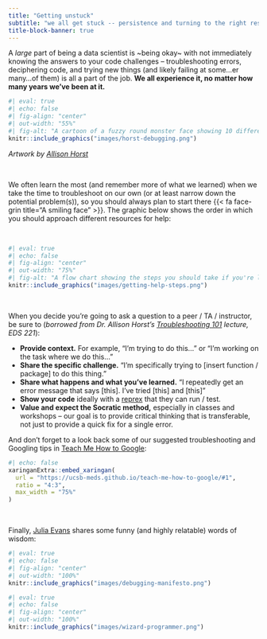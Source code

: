 ```yaml
---
title: "Getting unstuck"
subtitle: "we all get stuck -- persistence and turning to the right resources is key!"
title-block-banner: true
---
```


A *large* part of being a data scientist is ~being okay~ with not immediately knowing the answers to your code challenges -- troubleshooting errors, deciphering code, and trying new things (and likely failing at some...er many...of them) is all a part of the job. **We all experience it, no matter how many years we've been at it.**

```r
#| eval: true 
#| echo: false
#| fig-align: "center"
#| out-width: "55%" 
#| fig-alt: "A cartoon of a fuzzy round monster face showing 10 different emotions experienced during the process of debugging code. The progression goes from (1) 'I got this' - looking determined and optimistic; (2) 'Huh. Really thought that was it.' - looking a bit baffled; (3) '...' - looking up at the ceiling in thought; (4) 'Fine. Restarting.' - looking a bit annoyed; (5) 'OH WTF.' Looking very frazzled and frustrated; (6) 'Zombie meltdown.' - looking like a full meltdown; (7) (blank) - sleeping; (8) 'A NEW HOPE!' - a happy looking monster with a lightbulb above; (9) 'insert awesome theme song' - looking determined and typing away; (10) 'I love coding' - arms raised in victory with a big smile, with confetti falling."
knitr::include_graphics("images/horst-debugging.png")
```

:::{.gray-text .center-text}
*Artwork by [Allison Horst](https://allisonhorst.com/)*
:::

<br>

We often learn the most (and remember more of what we learned) when we take the time to troubleshoot on our own (or at least narrow down the potential problem(s)), so you should always plan to start there {{< fa face-grin title="A smiling face" >}}. The graphic below shows the order in which you should approach different resources for help:

<br>

```r
#| eval: true 
#| echo: false
#| fig-align: "center"
#| out-width: "75%" 
#| fig-alt: "A flow chart showing the steps you should take if you're looking for help on coding problems. First, you you review course materials, check out the suggested background reading, and Google for help. Next, turn to peers (especially your learning partners for the week) -- the best ways to do so are to talk with them in or out of class, or share your question in the #eds240-data-viz Slack channel. Third, turn to your TA by asking them questions in discussion section, by attending their student hours, or by sending them a message over Slack (preferrably in #eds240-data-viz). Lastly, reach out to your instructor by attending student hours or by sending them a message over Slack."
knitr::include_graphics("images/getting-help-steps.png")
```

<br>

When you decide you're going to ask a question to a peer / TA / instructor, be sure to (*borrowed from Dr. Allison Horst's [Troubleshooting 101](https://docs.google.com/presentation/d/e/2PACX-1vTBFWVMCbPQ3TSU7_K301-5oAmPr8mePtcBVyoqq5mnt1CA8AgSToqt03LykTd21w-4EenJFw4sRUHX/pub?start=false&loop=false&delayms=3000&slide=id.p) lecture, EDS 221*):

- **Provide context.** For example, "I'm trying to do this..." or "I'm working on the task where we do this..."
- **Share the specific challenge.** "I'm specifically trying to [insert function / package] to do this thing."
- **Share what happens and what you've learned.** "I repeatedly get an error message that says [this]. I've tried [this] and [this]"
- **Show your code** ideally with a [reprex](https://reprex.tidyverse.org/) that they can run / test.
- **Value and expect the Socratic method,** especially in classes and workshops -- our goal is to provide critical thinking that is transferable, not just to provide a quick fix for a single error.

And don't forget to a look back some of our suggested troubleshooting and Googling tips in [Teach Me How to Google](https://ucsb-meds.github.io/teach-me-how-to-google/#1):

```r
#| echo: false
xaringanExtra::embed_xaringan(
  url = "https://ucsb-meds.github.io/teach-me-how-to-google/#1",
  ratio = "4:3",
  max_width = "75%"
)
```

<br>

Finally, [Julia Evans](https://jvns.ca/) shares some funny (and highly relatable) words of wisdom: 

::: {.grid}
::: {.g-col-12 .g-col-md-6}
```r
#| eval: true 
#| echo: false
#| fig-align: "center"
#| out-width: "100%" 
knitr::include_graphics("images/debugging-manifesto.png")
```
:::
::: {.g-col-12 .g-col-md-6}
```r
#| eval: true 
#| echo: false
#| fig-align: "center"
#| out-width: "100%" 
knitr::include_graphics("images/wizard-programmer.png")
```
:::
:::
